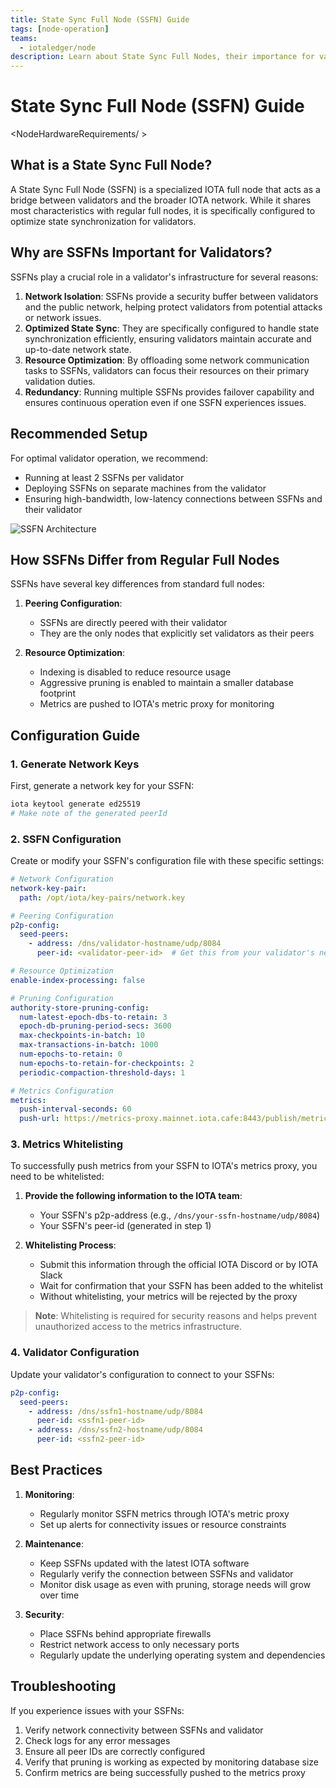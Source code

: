 ```yaml
---
title: State Sync Full Node (SSFN) Guide
tags: [node-operation]
teams:
  - iotaledger/node
description: Learn about State Sync Full Nodes, their importance for validators, and how to set them up.
---
```


# State Sync Full Node (SSFN) Guide

<NodeHardwareRequirements/ >

## What is a State Sync Full Node?

A State Sync Full Node (SSFN) is a specialized IOTA full node that acts as a bridge between validators and the broader IOTA network. While it shares most characteristics with regular full nodes, it is specifically configured to optimize state synchronization for validators.

## Why are SSFNs Important for Validators?

SSFNs play a crucial role in a validator's infrastructure for several reasons:

1. **Network Isolation**: SSFNs provide a security buffer between validators and the public network, helping protect validators from potential attacks or network issues.
2. **Optimized State Sync**: They are specifically configured to handle state synchronization efficiently, ensuring validators maintain accurate and up-to-date network state.
3. **Resource Optimization**: By offloading some network communication tasks to SSFNs, validators can focus their resources on their primary validation duties.
4. **Redundancy**: Running multiple SSFNs provides failover capability and ensures continuous operation even if one SSFN experiences issues.

## Recommended Setup

For optimal validator operation, we recommend:

- Running at least 2 SSFNs per validator
- Deploying SSFNs on separate machines from the validator
- Ensuring high-bandwidth, low-latency connections between SSFNs and their validator

![SSFN Architecture](ssfn-diagram.svg)

## How SSFNs Differ from Regular Full Nodes

SSFNs have several key differences from standard full nodes:

1. **Peering Configuration**:

   - SSFNs are directly peered with their validator
   - They are the only nodes that explicitly set validators as their peers
2. **Resource Optimization**:

   - Indexing is disabled to reduce resource usage
   - Aggressive pruning is enabled to maintain a smaller database footprint
   - Metrics are pushed to IOTA's metric proxy for monitoring

## Configuration Guide

### 1. Generate Network Keys

First, generate a network key for your SSFN:

```bash
iota keytool generate ed25519
# Make note of the generated peerId
```

### 2. SSFN Configuration

Create or modify your SSFN's configuration file with these specific settings:

```yaml
# Network Configuration
network-key-pair:
  path: /opt/iota/key-pairs/network.key

# Peering Configuration
p2p-config:
  seed-peers:
    - address: /dns/validator-hostname/udp/8084
      peer-id: <validator-peer-id>  # Get this from your validator's network.key

# Resource Optimization
enable-index-processing: false

# Pruning Configuration
authority-store-pruning-config:
  num-latest-epoch-dbs-to-retain: 3
  epoch-db-pruning-period-secs: 3600
  max-checkpoints-in-batch: 10
  max-transactions-in-batch: 1000
  num-epochs-to-retain: 0
  num-epochs-to-retain-for-checkpoints: 2
  periodic-compaction-threshold-days: 1

# Metrics Configuration
metrics:
  push-interval-seconds: 60
  push-url: https://metrics-proxy.mainnet.iota.cafe:8443/publish/metrics
```

### 3. Metrics Whitelisting

To successfully push metrics from your SSFN to IOTA's metrics proxy, you need to be whitelisted:

1. **Provide the following information to the IOTA team**:
   - Your SSFN's p2p-address (e.g., `/dns/your-ssfn-hostname/udp/8084`)
   - Your SSFN's peer-id (generated in step 1)

2. **Whitelisting Process**:
   - Submit this information through the official IOTA Discord or by IOTA Slack
   - Wait for confirmation that your SSFN has been added to the whitelist
   - Without whitelisting, your metrics will be rejected by the proxy

> **Note**: Whitelisting is required for security reasons and helps prevent unauthorized access to the metrics infrastructure.

### 4. Validator Configuration

Update your validator's configuration to connect to your SSFNs:

```yaml
p2p-config:
  seed-peers:
    - address: /dns/ssfn1-hostname/udp/8084
      peer-id: <ssfn1-peer-id>
    - address: /dns/ssfn2-hostname/udp/8084
      peer-id: <ssfn2-peer-id>
```

## Best Practices

1. **Monitoring**:

   - Regularly monitor SSFN metrics through IOTA's metric proxy
   - Set up alerts for connectivity issues or resource constraints
2. **Maintenance**:

   - Keep SSFNs updated with the latest IOTA software
   - Regularly verify the connection between SSFNs and validator
   - Monitor disk usage as even with pruning, storage needs will grow over time
3. **Security**:

   - Place SSFNs behind appropriate firewalls
   - Restrict network access to only necessary ports
   - Regularly update the underlying operating system and dependencies

## Troubleshooting

If you experience issues with your SSFNs:

1. Verify network connectivity between SSFNs and validator
2. Check logs for any error messages
3. Ensure all peer IDs are correctly configured
4. Verify that pruning is working as expected by monitoring database size
5. Confirm metrics are being successfully pushed to the metrics proxy